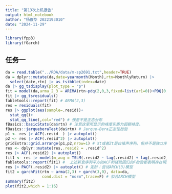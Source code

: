 ```yaml
---
title: "第13次上机报告"
output: html_notebook
author: "杨俊华 2022193010"
date: "2024-11-29"
---
```




```r
library(fpp3)
library(fGarch)
```

## 任务一

```r
da = read.table("../RDA/data/m-sp2691.txt",header=TRUE)
da = dplyr::mutate(da,date=yearmonth(Month),rtn=MonthlyReturn) |>
  select(date,rtn) |> as_tsibble(index=date)
da |> gg_tsdisplay(plot_type = "p")
fit = model(da,arma_2_3 = ARIMA(rtn~pdq(2,0,3,fixed=list(ar1=0))+PDQ(0,0,0)))
fit |> gg_tsresiduals()
fabletools::report(fit) # ARMA(2,3)
res = residuals(fit)
res |> ggplot(aes(sample=.resid))+
  stat_qq()+
  stat_qq_line(,col="red") # 残差不是正态分布
fBasics::basicStats(da$rtn) # 注意这里所显示的峰度实质为超额峰度。
fBasics::jarqueberaTest(da$rtn) # Jarque-Bera正态性检验
p1 <- res |> ACF(.resid  ) |> autoplot() 
p2 <- res |> ACF(.resid^2) |> autoplot()
gridExtra::grid.arrange(p1,p2,nrow=1) # Xt或者Zt是白噪声序列，但并不是独立序列，这是因为Xt^2或者Zt^2往往具有显著的序列相关性
res <- dplyr::mutate(res,.resid2 = .resid^2)
res |> ACF(.resid2) |> autoplot()
fit1 <- res |> model(m_aug = TSLM(.resid2 ~ lag(.resid2) + lag(.resid2,2)+lag(.resid2,3)+lag(.resid2,4))) # 辅助回归建模
fabletools::report(fit1) #  上述新息序列平方的ACF和辅助回归的F检验都表明存在明显的ARCH效应。
res |> PACF(.resid2) |> autoplot() # 定阶：尝试ARCH(3)模型
fit2 = garchFit(rtn ~ arma(2,3) + garch(3,0), data=da,
                cond.dist = "norm",trace=F) # 拟合ARCH模型
summary(fit2)
plot(fit2,which = 1:16)
```


